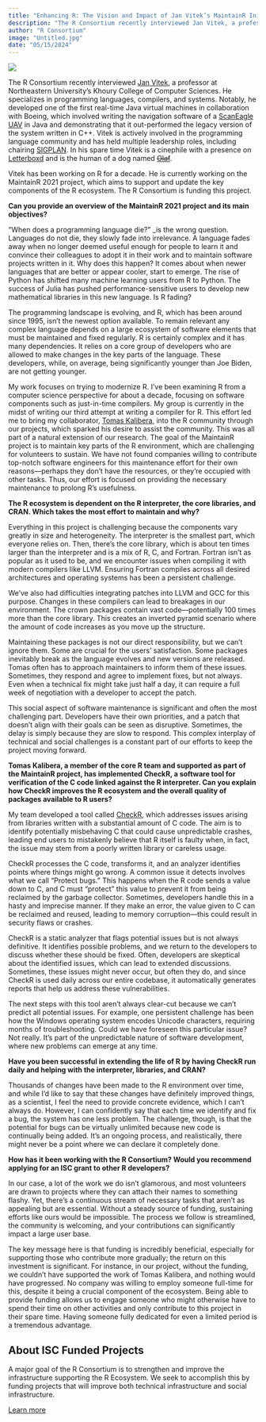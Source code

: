 ```yaml
---
title: "Enhancing R: The Vision and Impact of Jan Vitek’s MaintainR Initiative"
description: "The R Consortium recently interviewed Jan Vitek, a professor at Northeastern University’s Khoury College of Computer Sciences. He specializes in programming languages, compilers, and systems."
author: "R Consortium"
image: "Untitled.jpg"
date: "05/15/2024"
---
```


![](Untitled%20.jpg)


The R Consortium recently interviewed [Jan Vitek](http://janvitek.org/), a professor at Northeastern University’s Khoury College of Computer Sciences. He specializes in programming languages, compilers, and systems. Notably, he developed one of the first real-time Java virtual machines in collaboration with Boeing, which involved writing the navigation software of a [ScanEagle UAV](https://www.cs.purdue.edu/news/articles/2006/researchers-scaneagle.html) in Java and demonstrating that it out-performed the legacy version of the system written in C++. Vitek is actively involved in the programming language community and has held multiple leadership roles, including chairing [SIGPLAN](https://www.sigplan.org/). In his spare time Vitek is a cinephile with a presence on [Letterboxd](https://letterboxd.com/janvite/) and is the human of a dog named ~~[Olaf](https://www.instagram.com/olaf.pix/https://www.instagram.com/olaf.pix/)~~.

Vitek has been working on R for a decade. He is currently working on the MaintainR 2021 project, which aims to support and update the key components of the R ecosystem. The R Consortium is funding this project. 

**Can you provide an overview of the MaintainR 2021 project and its main objectives?**

“When does a programming language die?” _is the wrong question. Languages do not die, they slowly fade into irrelevance. A language fades away when no longer deemed useful enough for people to learn it and convince their colleagues to adopt it in their work and to maintain software projects written in it. Why does this happen? It comes about when newer languages that are better or appear cooler, start to emerge. The rise of Python has shifted many machine learning users from R to Python. The success of Julia has pushed performance-sensitive users to develop new mathematical libraries in this new language. Is R fading?

The programming landscape is evolving, and R, which has been around since 1995, isn’t the newest option available. To remain relevant any complex language depends on a large ecosystem of software elements that must be maintained and fixed regularly. R is certainly complex and it has many dependencies. It relies on a core group of developers who are allowed to make changes in the key parts of the language. These developers, while, on average, being significantly younger than Joe Biden, are not getting younger. 

My work focuses on trying to modernize R. I’ve been examining R from a computer science perspective for about a decade, focusing on software components such as just-in-time compilers. My group is currently in the midst of writing our third attempt at writing a compiler for R. This effort led me to bring my collaborator, [Tomas Kalibera](https://www.linkedin.com/in/kalibera/?originalSubdomain=cz), into the R community through our projects, which sparked his desire to assist the community. This was all part of a natural extension of our research. The goal of the MaintainR project is to maintain key parts of the R environment, which are challenging for volunteers to sustain. We have not found companies willing to contribute top-notch software engineers for this maintenance effort for their own reasons—perhaps they don’t have the resources, or they’re occupied with other tasks. Thus, our effort is focused on providing the necessary maintenance to prolong R’s usefulness.

**The R ecosystem is dependent on the R interpreter, the core libraries, and CRAN. Which takes the most effort to maintain and why?**

Everything in this project is challenging because the components vary greatly in size and heterogeneity. The interpreter is the smallest part, which everyone relies on. Then, there’s the core library, which is about ten times larger than the interpreter and is a mix of R, C, and Fortran. Fortran isn’t as popular as it used to be, and we encounter issues when compiling it with modern compilers like LLVM. Ensuring Fortran compiles across all desired architectures and operating systems has been a persistent challenge.

We’ve also had difficulties integrating patches into LLVM and GCC for this purpose. Changes in these compilers can lead to breakages in our environment. The crown packages contain vast code—potentially 100 times more than the core library. This creates an inverted pyramid scenario where the amount of code increases as you move up the structure.

Maintaining these packages is not our direct responsibility, but we can’t ignore them. Some are crucial for the users’ satisfaction. Some packages inevitably break as the language evolves and new versions are released. Tomas often has to approach maintainers to inform them of these issues. Sometimes, they respond and agree to implement fixes, but not always. Even when a technical fix might take just half a day, it can require a full week of negotiation with a developer to accept the patch.

This social aspect of software maintenance is significant and often the most challenging part. Developers have their own priorities, and a patch that doesn’t align with their goals can be seen as disruptive. Sometimes, the delay is simply because they are slow to respond. This complex interplay of technical and social challenges is a constant part of our efforts to keep the project moving forward.

**Tomas Kalibera, a member of the core R team and supported as part of the MaintainR project, has implemented CheckR, a software tool for verification of the C code linked against the R interpreter. Can you explain how CheckR improves the R ecosystem and  the overall quality of packages available to R users?**

My team developed a tool called [CheckR](https://github.com/poissonconsulting/checkr), which addresses issues arising from libraries written with a substantial amount of C code. The aim is to identify potentially misbehaving C that could cause unpredictable crashes, leading end users to mistakenly believe that R itself is faulty when, in fact, the issue may stem from a poorly written library or careless usage.

CheckR processes the C code, transforms it, and an analyzer identifies points where things might go wrong. A common issue it detects involves what we call “Protect bugs.” This happens when the R code sends a value down to C, and C must “protect” this value to prevent it from being reclaimed by the garbage collector. Sometimes, developers handle this in a hasty and imprecise manner. If they make an error, the value given to C can be reclaimed and reused, leading to memory corruption—this could result in security flaws or crashes.

CheckR is a static analyzer that flags potential issues but is not always definitive. It identifies possible problems, and we return to the developers to discuss whether these should be fixed. Often, developers are skeptical about the identified issues, which can lead to extended discussions. Sometimes, these issues might never occur, but often they do, and since CheckR is used daily across our entire codebase, it automatically generates reports that help us address these vulnerabilities.

The next steps with this tool aren’t always clear-cut because we can’t predict all potential issues. For example, one persistent challenge has been how the Windows operating system encodes Unicode characters, requiring months of troubleshooting. Could we have foreseen this particular issue? Not really. It’s part of the unpredictable nature of software development, where new problems can emerge at any time.

**Have you been successful in extending the life of R by having CheckR run daily and helping with the interpreter, libraries, and CRAN?**

Thousands of changes have been made to the R environment over time, and while I’d like to say that these changes have definitely improved things, as a scientist, I feel the need to provide concrete evidence, which I can’t always do. However, I can confidently say that each time we identify and fix a bug, the system has one less problem. The challenge, though, is that the potential for bugs can be virtually unlimited because new code is continually being added. It’s an ongoing process, and realistically, there might never be a point where we can declare it completely done.

**How has it been working with the R Consortium? Would you recommend applying for an ISC grant to other R developers?**

In our case, a lot of the work we do isn’t glamorous, and most volunteers are drawn to projects where they can attach their names to something flashy. Yet, there’s a continuous stream of necessary tasks that aren’t as appealing but are essential. Without a steady source of funding, sustaining efforts like ours would be impossible. The process we follow is streamlined, the community is welcoming, and your contributions can significantly impact a large user base.

The key message here is that funding is incredibly beneficial, especially for supporting those who contribute more gradually; the return on this investment is significant. For instance, in our project, without the funding, we couldn’t have supported the work of Tomas Kalibera, and nothing would have progressed. No company was willing to employ someone full-time for this, despite it being a crucial component of the ecosystem. Being able to provide funding allows us to engage someone who might otherwise have to spend their time on other activities and only contribute to this project in their spare time. Having someone fully dedicated for even a limited period is a tremendous advantage.


## **About ISC Funded Projects**

A major goal of the R Consortium is to strengthen and improve the infrastructure supporting the R Ecosystem. We seek to accomplish this by funding projects that will improve both technical infrastructure and social infrastructure.

[Learn more](https://www.r-consortium.org/all-projects/call-for-proposals)


